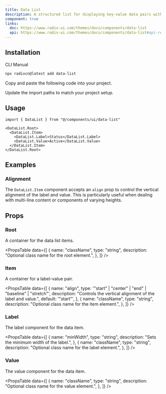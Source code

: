 ```yaml
---
title: Data List
description: A structured list for displaying key-value data pairs with consistent alignment and spacing.
component: true
links:
  doc: https://www.radix-ui.com/themes/docs/components/data-list
  api: https://www.radix-ui.com/themes/docs/components/data-list#api-reference
---
```


<ComponentPreview name="data-list-demo" />

## Installation

<Tabs defaultValue="cli">

<TabsList>
  <TabsTrigger value="cli">CLI</TabsTrigger>
  <TabsTrigger value="manual">Manual</TabsTrigger>
</TabsList>

<TabsContent value="cli">

```bash
npx radixcn@latest add data-list
```

</TabsContent>

<TabsContent value="manual">

<Steps>

<Step>Copy and paste the following code into your project.</Step>

<ComponentSource name="data-list" />

<Step>Update the import paths to match your project setup.</Step>

</Steps>

</TabsContent>

</Tabs>

## Usage

```tsx
import { DataList } from "@/components/ui/data-list"
```

```tsx
<DataList.Root>
  <DataList.Item>
    <DataList.Label>Status</DataList.Label>
    <DataList.Value>Active</DataList.Value>
  </DataList.Item>
</DataList.Root>
```

## Examples

### Alignment

The `DataList.Item` component accepts an `align` prop to control the vertical alignment of the label and value. This is particularly useful when dealing with multi-line content or components of varying heights.

<ComponentPreview name="data-list-align-demo" />

## Props

### Root

A container for the data list items.

<PropsTable
  data={[
    {
      name: "className",
      type: "string",
      description: "Optional class name for the root element.",
    },
  ]}
/>

### Item

A container for a label-value pair.

<PropsTable
  data={[
    {
      name: "align",
      type: '"start" | "center" | "end" | "baseline" | "stretch"',
      description: "Controls the vertical alignment of the label and value.",
      default: '"start"',
    },
    {
      name: "className",
      type: "string",
      description: "Optional class name for the item element.",
    },
  ]}
/>

### Label

The label component for the data item.

<PropsTable
  data={[
    {
      name: "minWidth",
      type: "string",
      description: "Sets the minimum width of the label.",
    },
    {
      name: "className",
      type: "string",
      description: "Optional class name for the label element.",
    },
  ]}
/>

### Value

The value component for the data item.

<PropsTable
  data={[
    {
      name: "className",
      type: "string",
      description: "Optional class name for the value element.",
    },
  ]}
/> 